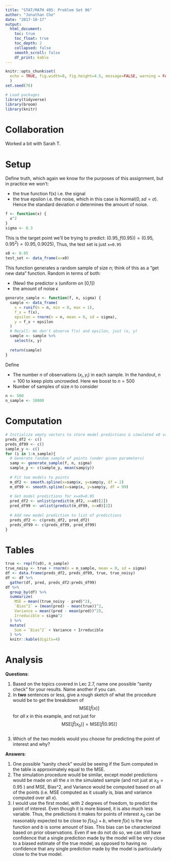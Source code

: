 ```yaml
---
title: "STAT/MATH 495: Problem Set 06"
author: "Jonathan Che"
date: "2017-10-17"
output:
  html_document:
    toc: true
    toc_float: true
    toc_depth: 2
    collapsed: false
    smooth_scroll: false
    df_print: kable
---
```


```r
knitr::opts_chunk$set(
  echo = TRUE, fig.width=8, fig.height=4.5, message=FALSE, warning = FALSE
  )
set.seed(76)

# Load packages
library(tidyverse)
library(broom)
library(knitr)
```

# Collaboration

Worked a bit with Sarah T.

# Setup

Define truth, which again we know for the purposes of this assignment, but in
practice we won't:

* the true function f(x) i.e. the signal
* the true epsilon i.e. the noise, which in this case is Normal$(0, sd=\sigma)$.
Hence the standard deviation $\sigma$ determines the amount of noise.

```r
f <- function(x) {
  x^2
}
sigma <- 0.3
```

This is the target point we'll be trying to predict: $(0.95, f(0.95)) = (0.95, 0.95^2) = (0.95, 0.9025)$, Thus, the test set is just `x=0.95`

```r
x0 <- 0.95
test_set <- data_frame(x=x0)
```

This function generates a random sample of size $n$; think of this as a "get new
data" function. Random in terms of both:

* (New) the predictor x (uniform on [0,1])
* the amount of noise $\epsilon$

```r
generate_sample <- function(f, n, sigma) {
  sample <- data_frame(
    x = runif(n = n, min = 0, max = 1),
    f_x = f(x),
    epsilon = rnorm(n = n, mean = 0, sd = sigma),
    y = f_x + epsilon
  )
  # Recall: We don't observe f(x) and epsilon, just (x, y)
  sample <- sample %>% 
    select(x, y)
  
  return(sample)
}
```

Define

* The number $n$ of observations $(x_i, y_i)$ in each sample. In the handout,
$n=100$ to keep plots uncrowded. Here we boost to $n=500$
* Number of samples of size $n$ to consider

```r
n <- 500
n_sample <- 10000
```


# Computation

```r
# Initialize empty vectors to store model predictions & simulated x0 values
preds_df2 <- c()
preds_df99 <- c()
sample_y <- c()
for (i in 1:n_sample){
  # Generate random sample of points (under given parameters)
  samp <- generate_sample(f, n, sigma)
  sample_y <- c(sample_y, mean(samp$y))
  
  # Fit two models to points
  m_df2 <- smooth.spline(x=samp$x, y=samp$y, df = 2)
  m_df99 <- smooth.spline(x=samp$x, y=samp$y, df = 99)
  
  # Get model predictions for x=x0=0.95
  pred_df2 <- unlist(predict(m_df2, x=x0)[2])
  pred_df99 <- unlist(predict(m_df99, x=x0)[2])
  
  # Add new model prediction to list of predictions
  preds_df2 <- c(preds_df2, pred_df2)
  preds_df99 <- c(preds_df99, pred_df99)
}

```


# Tables

```r
true <- rep(f(x0), n_sample)
true_noisy <- true + rnorm(n = n_sample, mean = 0, sd = sigma)
df <- data.frame(preds_df2, preds_df99, true, true_noisy)
df <- df %>%
  gather(df, pred, preds_df2:preds_df99)
df %>%
  group_by(df) %>%
  summarize(
    MSE = mean((true_noisy - pred)^2),
    `Bias^2` = (mean(pred) - mean(true))^2,
    Variance = mean((pred - mean(pred))^2),
    Irreducible = sigma^2
  ) %>%
  mutate(
    Sum = `Bias^2` + Variance + Irreducible
  ) %>%
  knitr::kable(digits=4)
```

# Analysis

**Questions**:

1. Based on the topics covered in Lec 2.7, name one possible "sanity check" for your results. Name another if you can.
2. In **two** sentences or less, give a rough sketch of what the procedure would
be to get the breakdown of $$\mbox{MSE}\left[\widehat{f}(x)\right]$$ for *all*
$x$ in this example, and not just for $$\mbox{MSE}\left[\widehat{f}(x_0)\right]
= \mbox{MSE}\left[\widehat{f}(0.95)\right]$$.
3. Which of the two models would you choose for predicting the point of interest and why?

**Answers**:

1. One possible "sanity check" would be seeing if the Sum computed in the table is approximately equal to the MSE.
2. The simulation procedure would be similar, except model predictions would be made on all the $x$ in the simulated sample (and not just at $x_0 = 0.95$ ) and MSE, Bias^2, and Variance would be computed based on all of the points (i.e. MSE computed as it usually is, bias and variance computed over all $x$).
3. I would use the first model, with 2 degrees of freedom, to predict the point of interest. Even though it is more biased, it is also much less variable. Thus, the predictions it makes for points of interest $x_0$ can be reasonably expected to be close to $f(x_0) + b$, where $f(x)$ is the true function and $b$ is some amount of bias. This bias can be characterized based on prior observations. Even if we do not do so, we can still have confidence that a single prediction made by the model will be very close to a biased estimate of the true model, as opposed to having no confidence that any single prediction made by the model is particularly close to the true model.

